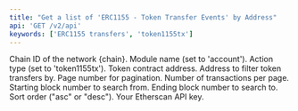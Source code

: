 ```yaml
---
title: "Get a list of 'ERC1155 - Token Transfer Events' by Address"
api: 'GET /v2/api'
keywords: ['ERC1155 transfers', 'token1155tx']
---
```



<CreditChip description="Returns ERC-1155 token transfers for an address" />

  <ParamField query="chainid" type="string" initialValue="1" placeholder="e.g. 1">
    Chain ID of the network {chain}.
  </ParamField>
  <ParamField query="module" type="string" initialValue="account">
    Module name (set to 'account').
  </ParamField>
  <ParamField query="action" type="string" initialValue="token1155tx">
    Action type (set to 'token1155tx').
  </ParamField>
  <ParamField query="contractaddress" type="string" initialValue="0x76be3b62873462d2142405439777e971754e8e77">
    Token contract address.
  </ParamField>
  <ParamField query="address" type="string" initialValue="0x83f564d180b58ad9a02a449105568189ee7de8cb">
    Address to filter token transfers by.
  </ParamField>
  <ParamField query="page" type="integer" initialValue="1">
    Page number for pagination.
  </ParamField>
  <ParamField query="offset" type="integer" initialValue="100">
    Number of transactions per page.
  </ParamField>
  <ParamField query="startblock" type="integer" initialValue="0">
    Starting block number to search from.
  </ParamField>
  <ParamField query="endblock" type="integer" initialValue="99999999">
    Ending block number to search to.
  </ParamField>
  <ParamField query="sort" type="string" initialValue="asc">
    Sort order ("asc" or "desc").
  </ParamField>
  <ParamField query="apikey" type="string">
    Your Etherscan API key.
  </ParamField>
